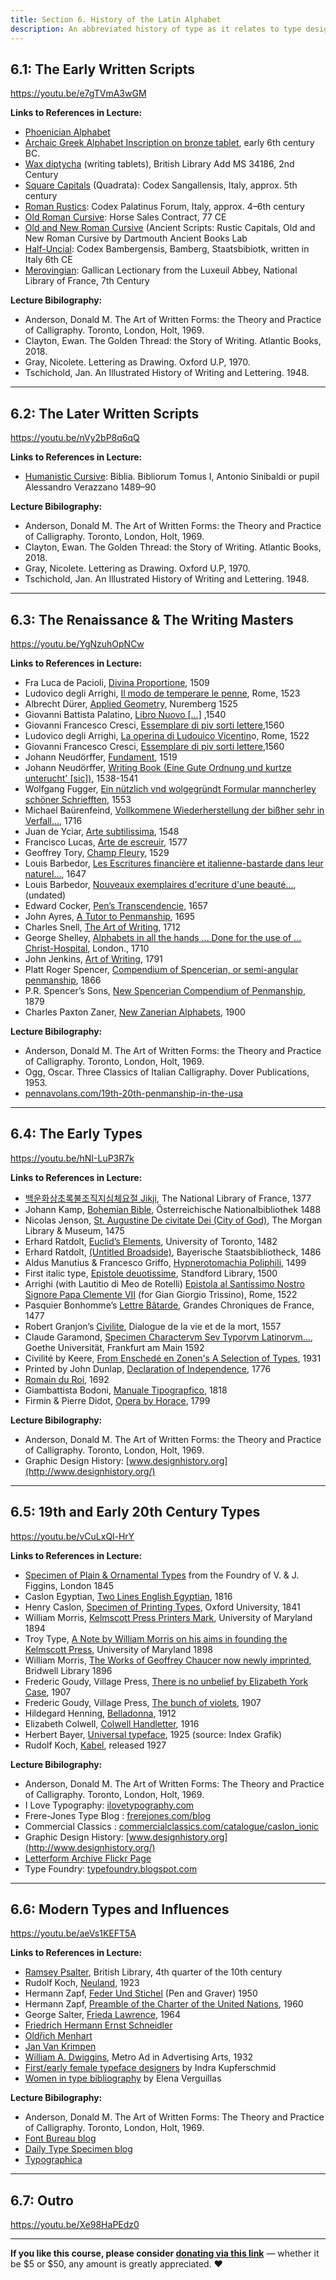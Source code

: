 ```yaml
---
title: Section 6. History of the Latin Alphabet
description: An abbreviated history of type as it relates to type design
---
```


## 6.1: The Early Written Scripts

https://youtu.be/e7gTVmA3wGM

**Links to References in Lecture:**

* [Phoenician Alphabet](https://en.wikipedia.org/wiki/Phoenician_alphabet)
* [Archaic Greek Alphabet Inscription on bronze tablet](https://www.flickr.com/photos/pamontgo/25252448167), early 6th century BC.
* [Wax diptycha](https://www.bl.uk/collection-items/greek-wax-tablets) (writing tablets), British Library Add MS 34186, 2nd Century
* [Square Capitals](https://www.e-codices.unifr.ch/en/csg/1394/31/0/Sequence-748) (Quadrata): Codex Sangallensis, Italy, approx. 5th century
* [Roman Rustics](https://bibliotheca-laureshamensis-digital.de/bav/bav_pal_lat_1631/0603): Codex Palatinus Forum, Italy, approx. 4–6th century
* [Old Roman Cursive](http://www.psi-online.it/documents/psi;6;729): Horse Sales Contract, 77 CE
* [Old and New Roman Cursive](https://sites.dartmouth.edu/ancientbooks/2016/05/25/ancient-fonts-rustic-capitals-old-and-new-roman-cursive/) (Ancient Scripts: Rustic Capitals, Old and New Roman Cursive by Dartmouth Ancient Books Lab
* [Half-Uncial](https://www.bavarikon.de/object/bav:SBB-KHB-00000SBB00000166?cq=&p=1): Codex Bambergensis, Bamberg, Staatsbibiotk, written in Italy 6th CE
* [Merovingian](https://www.wdl.org/en/item/19999/view/1/216/): Gallican Lectionary from the Luxeuil Abbey, National Library of France, 7th Century

**Lecture Bibilography:**

* Anderson, Donald M. The Art of Written Forms: the Theory and Practice of Calligraphy. Toronto, London, Holt, 1969.
* Clayton, Ewan. The Golden Thread: the Story of Writing. Atlantic Books, 2018.
* Gray, Nicolete. Lettering as Drawing. Oxford U.P, 1970.
* Tschichold, Jan. An Illustrated History of Writing and Lettering. 1948.


***

## 6.2: The Later Written Scripts

https://youtu.be/nVy2bP8q6qQ

**Links to References in Lecture:**

* [Humanistic Cursive](https://www.wdl.org/en/item/11608/view/1/1/): Biblia. Bibliorum Tomus I, Antonio Sinibaldi or pupil Alessandro Verazzano 1489–90


**Lecture Bibilography:**

* Anderson, Donald M. The Art of Written Forms: the Theory and Practice of Calligraphy. Toronto, London, Holt, 1969.
* Clayton, Ewan. The Golden Thread: the Story of Writing. Atlantic Books, 2018.
* Gray, Nicolete. Lettering as Drawing. Oxford U.P, 1970.
* Tschichold, Jan. An Illustrated History of Writing and Lettering. 1948.

***

## 6.3: The Renaissance & The Writing Masters

https://youtu.be/YgNzuhOpNCw

**Links to References in Lecture:**

* Fra Luca de Pacioli, [Divina Proportione](https://archive.org/details/divinaproportion00paci/page/n138/mode/2up), 1509
* Ludovico degli Arrighi, [Il modo de temperare le penne](https://www.loc.gov/resource/rbc0001.2011rosen0810/?sp=2), Rome, 1523
* Albrecht Dürer, [Applied Geometry](https://www.maa.org/press/periodicals/convergence/mathematical-treasure-albrecht-durer-on-geometry), Nuremberg 1525
* Giovanni Battista Palatino, [Libro Nuovo […]](http://publications.newberry.org/digital_exhibitions/exhibits/show/creating-shakespeare/item/156) ,1540
* Giovanni Francesco Cresci, [Essemplare di piv sorti lettere](https://archive.org/details/essemplaredipivs00cres/page/n4/mode/thumb),1560
* Ludovico degli Arrighi, [La operina di Ludouico Vicentin](https://www.loc.gov/item/66089550/)o, Rome, 1522
* Giovanni Francesco Cresci, [Essemplare di piv sorti lettere](https://archive.org/details/essemplaredipivs00cres/page/n4/mode/thumb),1560
* Johann Neudörffer, [Fundament](https://blogs.bl.uk/european/2019/06/the-father-of-german-calligraphy-johann-neud%C3%B6rffer.html), 1519
* Johann Neudörffer, [Writing Book (Eine Gute Ordnung und kurtze unterucht' [sic])](https://www.metmuseum.org/art/collection/search/354468), 1538-1541
* Wolfgang Fugger, [Ein nützlich vnd wolgegründt Formular manncherley schöner Schriefften](https://www.loc.gov/item/48038493/), 1553
* Michael Baürenfeind, [Vollkommene Wiederherstellung der bißher sehr in Verfall…](https://gallica.bnf.fr/ark:/12148/btv1b55006845p.planchecontact), 1716
* Juan de Yciar, [Arte subtilissima](http://alfama.sim.ucm.es/dioscorides/consulta_libro.asp?ref=b23597057), 1548
* Francisco Lucas, [Arte de escreuir](http://www.bne.es/es/Actividades/Exposiciones/Exposiciones/exposiciones2015/caligrafosEspanoles/AvanceExpo/obra5.html), 1577
*  Geoffrey Tory, [Champ Fleury](https://www.loc.gov/item/28004222/), 1529
* Louis Barbedor, [Les Escritures financière et italienne-bastarde dans leur naturel...](https://chartes.hypotheses.org/1851/alphabet_barbedor), 1647
* Louis Barbedor, [Nouveaux exemplaires d'ecriture d'une beauté...](https://nubis.univ-paris1.fr/ark%3A/15733/1hjc#?c=&m=&s=&cv=14&z=-0.1746%2C-0.0432%2C1.3492%2C0.8632&xywh=267%2C-285%2C2481%2C2863), (undated)
* Edward Cocker, [Pen’s Transcendencie](https://gallica.bnf.fr/ark:/12148/bpt6k94009620), 1657
* John Ayres, [A Tutor to Penmanship](https://www.flickr.com/photos/21860485@N06/albums/72157637694788643), 1695
* Charles Snell, [The Art of Writing](https://www.flickr.com/photos/21860485@N06/albums/72157638694372886), 1712
* George Shelley, [Alphabets in all the hands ... Done for the use of ... Christ-Hospital](http://explore.bl.uk/BLVU1:LSCOP-ALL:BLL01017365464), London., 1710
* John Jenkins, [Art of Writing](https://archive.org/details/JenkinsArtOfWriting/page/n3/mode/2up), 1791
* Platt Roger Spencer, [Compendium of Spencerian, or semi-angular penmanship](https://archive.org/details/SpencerCompendiumOfSpencerianOrSemiAngularPenmanship/page/n27/mode/2up), 1866
* P.R. Spencer’s Sons, [New Spencerian Compendium of Penmanship](https://archive.org/details/NewSpencerianCompendium/page/n89/mode/2up), 1879
* Charles Paxton Zaner, [New Zanerian Alphabets](https://archive.org/details/NewZanerianAlphabets/page/n19/mode/2up), 1900


**Lecture Bibilography:**

* Anderson, Donald M. The Art of Written Forms: the Theory and Practice of Calligraphy. Toronto, London, Holt, 1969.
* Ogg, Oscar. Three Classics of Italian Calligraphy. Dover Publications, 1953.
* [pennavolans.com/19th-20th-penmanship-in-the-usa](https://pennavolans.com/19th-20th-penmanship-in-the-usa)

***

## 6.4: The Early Types

https://youtu.be/hNI-LuP3R7k

**Links to References in Lecture:**

* [백운화상초록불조직지심체요절 Jikji](https://gallica.bnf.fr/ark:/12148/btv1b52513236c.r=jikji?rk=64378;0), The National Library of France, 1377
* Johann Kamp, [Bohemian Bible](http://digital.onb.ac.at/RepViewer/viewer.faces?doc=DTL_547662), Österreichische Nationalbibliothek 1488
* Nicolas Jenson, [St. Augustine De civitate Dei (City of God)](https://www.themorgan.org/collection/printed-books-and-bindings/133543#overlay-context=collection/printed-books-and-bindings/133543), The Morgan Library & Museum, 1475
* Erhard Ratdolt, [Euclid’s Elements](http://www.math.ubc.ca/~cass/euclid/ratdolt/ratdolt.html), University of Toronto, 1482
* Erhard Ratdolt, [(Untitled Broadside)](http://bsbipad.bsb.lrz.de/nas/einblattdrucke/300001993_0_r.pdf), Bayerische Staatsbibliotheck, 1486
* Aldus Manutius & Francesco Griffo, [Hypnerotomachia Poliphili](https://archive.org/details/hypnerotomachiap00colo/page/n3/mode/2up), 1499
* First italic type, [Epistole deuotissime](https://searchworks.stanford.edu/view/728043), Standford Library, 1500
* Arrighi (with Lautitio di Meo de Rotelli) [Epistola al Santissimo Nostro Signore Papa Clemente VII](https://www.kettererkunst.com/details-e.php?obnr=411600323&anummer=430&detail=1) (for Gian Giorgio Trissino), Rome, 1522
* Pasquier Bonhomme’s [Lettre Bâtarde](http://www.brynmawr.edu/library/exhibits/jehanne/grandeschroniques.html), Grandes Chroniques de France, 1477
* Robert Granjon’s [Civilite](https://gallica.bnf.fr/ark:/12148/bpt6k1512204m.image), Dialogue de la vie et de la mort, 1557
* Claude Garamond, [Specimen Charactervm Sev Typorvm Latinorvm…](http://sammlungen.ub.uni-frankfurt.de/drucke/content/titleinfo/7499387), Goethe Universität, Frankfurt am Main 1592
* Civilité by Keere, [From Enschedé en Zonen's A Selection of Types](http://luc.devroye.org/fonts-26360.html), 1931
* Printed by John Dunlap, [Declaration of Independence](https://guides.loc.gov/declaration-of-independence?&loclr=reclnk), 1776
* [Romain du Roi](http://luc.devroye.org/fonts-89919.html), 1692
* Giambattista Bodoni, [Manuale Tipograpfico](http://www.rarebookroom.org/Control/bodtip/index.html), 1818
* Firmin & Pierre Didot, [Opera by Horace](https://www.metmuseum.org/art/collection/search/351789), 1799


**Lecture Bibilography:**

* Anderson, Donald M. The Art of Written Forms: the Theory and Practice of Calligraphy. Toronto, London, Holt, 1969.
* Graphic Design History: [www.designhistory.org](http://www.designhistory.org/)


***

## 6.5: 19th and Early 20th Century Types

https://youtu.be/vCuLxQl-HrY

**Links to References in Lecture:**

* [Specimen of Plain & Ornamental Types](https://archive.org/details/bub_gb_IkNPAAAAcAAJ/page/n11/mode/2up) from the Foundry of V. & J. Figgins, London 1845
* Caslon Egyptian, [Two Lines English Egyptian](https://commons.wikimedia.org/wiki/File:Caslon_Two_Lines_English_Egyptian.jpg), 1816
* Henry Caslon, [Specimen of Printing Types](https://books.google.com/books?id=LVsJAAAAQAAJ&printsec=frontcover&dq=%22American+Specimen+Book+of+Type+Styles%22&source=gbs_book_similarbooks#v=onepage&q=ionic&f=false), Oxford University, 1841 
* William Morris, [Kelmscott Press Printers Mark](https://www.lib.umd.edu/williammorris/kelmscott-press/the-kelmscott-press), University of Maryland 1894
* Troy Type, [A Note by William Morris on his aims in founding the Kelmscott Press](https://www.lib.umd.edu/williammorris/kelmscott-press/the-kelmscott-press), University of Maryland 1898
* William Morris, [The Works of Geoffrey Chaucer now newly imprinted](http://www.rarebookroom.org/Control/chkwks/index.html?page=1), Bridwell Library 1896
* Frederic Goudy, Village Press, [There is no unbelief by Elizabeth York Case](https://archive.org/details/thereisnounbelie00case/page/n13/mode/2up), 1907
* Frederic Goudy, Village Press, [The bunch of violets](https://archive.org/details/bunchofviolets00bowd/page/6/mode/2up), 1907
* Hildegard Henning, [Belladonna](http://luc.devroye.org/fonts-54530.html), 1912
* Elizabeth Colwell, [Colwell Handletter](http://luc.devroye.org/fonts-51178.html), 1916
* Herbert Bayer, [Universal typeface](http://indexgrafik.fr/herbert-bayer/), 1925 (source: Index Grafik)
* Rudolf Koch, [Kabel](https://www.flickr.com/photos/lubalincenter/6860788962), released 1927


**Lecture Bibilography:**

* Anderson, Donald M. The Art of Written Forms: The Theory and Practice of Calligraphy. Toronto, London, Holt, 1969.
* I Love Typography: [ilovetypography.com](http://ilovetypography.com/)
* Frere-Jones Type Blog : [frerejones.com/blog](http://frerejones.com/blog)
* Commercial Classics : [commercialclassics.com/catalogue/caslon_ionic](http://commercialclassics.com/catalogue/caslon_ionic)
* Graphic Design History: [www.designhistory.org](http://www.designhistory.org/)
* [Letterform Archive Flickr Page](https://flickr.com/photos/letterformarchive)
* Type Foundry: [typefoundry.blogspot.com](https://typefoundry.blogspot.com/)



***

## 6.6: Modern Types and Influences

https://youtu.be/aeVs1KEFT5A

**Links to References in Lecture:**

* [Ramsey Psalter](https://www.bl.uk/manuscripts/FullDisplay.aspx?ref=Harley_MS_2904), British Library, 4th quarter of the 10th century
* Rudolf Koch, [Neuland](https://dailytypespecimen.com/post/49015609351/high-quality-neuland-type-specimen), 1923
* Hermann Zapf, [Feder Und Stichel](https://go.distance.ncsu.edu/gd203/?p=24931) (Pen and Graver) 1950
* Hermann Zapf, [Preamble of the Charter of the United Nations](https://hyperallergic.com/230731/a-masterpiece-by-which-to-remember-type-designer-hermann-zapf/), 1960
* George Salter, [Frieda Lawrence](https://www.flickr.com/photos/crossettlibrary/5057454054/in/album-72157624807065268/), 1964
* [Friedrich Hermann Ernst Schneidler](http://www.klingspor-museum.de/KlingsporKuenstler/Schriftdesigner/Schneidler/ESchneidler.pdf)
* [Oldřich Menhart](http://www.klingspor-museum.de/KlingsporKuenstler/Schriftdesigner/Menhart/OMenhart.pdf)
* [Jan Van Krimpen](https://uwmspeccoll.tumblr.com/post/171100315945/typography-tuesday-the-long-standing-dutch-firm)
* [William A. Dwiggins](https://typographica.org/on-typography/the-evolution-of-metro-its-reimagination-as-metro-nova/), Metro Ad in Advertising Arts, 1932
* [First/early female typeface designers](http://www.alphabettes.org/first-female-typeface-designers/) by Indra Kupferschmid
* [Women in type bibliography](http://www.alphabettes.org/women-in-type-bibliography/) by Elena Verguillas


**Lecture Bibilography:**

* Anderson, Donald M. The Art of Written Forms: The Theory and Practice of Calligraphy. Toronto, London, Holt, 1969.
* [Font Bureau blog](http://fontbureau.com/nhg/history/)
* [Daily Type Specimen blog](http://dailytypespecimen.com/)
* [Typographica](http://typographica.org/)


***

## 6.7: Outro

https://youtu.be/Xe98HaPEdz0

***

**If you like this course, please consider [donating via this link](https://www.paypal.com/donate?hosted_button_id=EJMNLBTAH6WUA)**  — whether it be $5 or $50, any amount is greatly appreciated. ❤️
